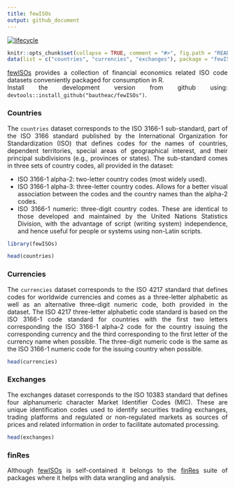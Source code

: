 ```yaml
---
title: fewISOs
output: github_document
---
```


[![lifecycle](https://img.shields.io/badge/lifecycle-experimental-orange.svg)](https://www.tidyverse.org/lifecycle/#experimental)

<style> body {text-align: justify} </style>

<!-- README.md is generated from README.Rmd. Please edit that file -->

```r
knitr::opts_chunk$set(collapse = TRUE, comment = "#>", fig.path = "README-")
data(list = c("countries", "currencies", "exchanges"), package = "fewISOs")
```

  
[fewISOs](https://github.com/bautheac/fewISOs/) provides a collection of financial economics related ISO code datasets conveniently packaged for consumption in R.  
Install the development version from github using: `devtools::install_github("bautheac/fewISOs")`.  


### Countries
The `countries` dataset corresponds to the ISO 3166-1 sub-standard, part of the ISO 3166 standard published by the International Organization for Standardization (ISO) that defines codes for the names of countries, dependent territories, special areas of geographical interest, and their principal subdivisions (e.g., provinces or states). The sub-standard comes in three sets of country codes, all provided in the dataset:  
  
* ISO 3166-1 alpha-2: two-letter country codes (most widely used).  
* ISO 3166-1 alpha-3: three-letter country codes. Allows for a better visual association between the codes and the country names than the alpha-2 codes.  
* ISO 3166-1 numeric: three-digit country codes. These are identical to those developed and maintained by the United Nations Statistics Division, with the advantage of script (writing system) independence, and hence useful for people or systems using non-Latin scripts.  

```r
library(fewISOs)

head(countries)
```


### Currencies  
The `currencies` dataset corresponds to the ISO 4217 standard that defines codes for worldwide currencies and comes as a three-letter alphabetic as well as an alternative three-digit numeric code, both provided in the dataset. The ISO 4217 three-letter alphabetic code standard is based on the ISO 3166-1 code standard for countries with the first two letters corresponding the ISO 3166-1 alpha-2 code for the country issuing the corresponding currency and the third corresponding to the first letter of the currency name when possible. The three-digit numeric code is the same as the ISO 3166-1 numeric code for the issuing country when possible.  

```r
head(currencies)
```


### Exchanges  
The exchanges dataset corresponds to the ISO 10383 standard that defines four alphanumeric character Market Identifier Codes (MIC). These are unique identification codes used to identify securities trading exchanges, trading platforms and regulated or non-regulated markets as sources of prices and related information in order to facilitate automated processing.  

```r
head(exchanges)
```


### finRes  
Although [fewISOs](https://github.com/bautheac/fewISOs/) is self-contained it belongs to the [finRes](https://bautheac.github.io/finRes/) suite of packages where it helps with data wrangling and analysis.



